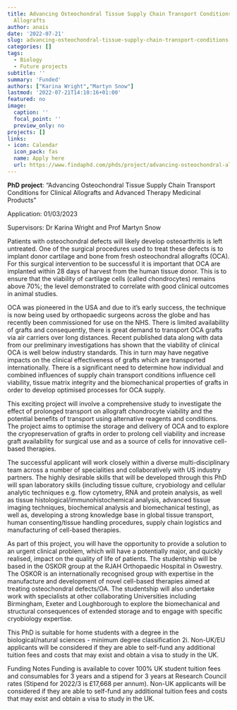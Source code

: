 ```yaml
---
title: Advancing Osteochondral Tissue Supply Chain Transport Conditions for Clinical
  Allografts
author: anais
date: '2022-07-21'
slug: advancing-osteochondral-tissue-supply-chain-transport-conditions-for-clinical-allografts
categories: []
tags:
  - Biology
  - Future projects
subtitle: ''
summary: 'Funded'
authors: ["Karina Wright","Martyn Snow"]
lastmod: '2022-07-21T14:10:16+01:00'
featured: no
image:
  caption: ''
  focal_point: ''
  preview_only: no
projects: []
links:
- icon: Calendar
  icon_pack: fas
  name: Apply here
  url: https://www.findaphd.com/phds/project/advancing-osteochondral-allografts-and-cell-therapies-using-cryobiology-biomechanical-testing-and-advanced-imaging-techniques/?p145925
---
```

**PhD project**: "Advancing Osteochondral Tissue Supply Chain Transport Conditions for Clinical Allografts and Advanced Therapy Medicinal Products"

Application: 01/03/2023

Supervisors: Dr Karina Wright and Prof Martyn Snow


Patients with osteochondral defects will likely develop osteoarthritis is left untreated. One of the surgical procedures used to treat these defects is to implant donor cartilage and bone from fresh osteochondral allografts (OCA). For this surgical intervention to be successful it is important that OCA are implanted within 28 days of harvest from the human tissue donor. This is to ensure that the viability of cartilage cells (called chondrocytes) remains above 70%; the level demonstrated to correlate with good clinical outcomes in animal studies.

OCA was pioneered in the USA and due to it’s early success, the technique is now being used by orthopaedic surgeons across the globe and has recently been commissioned for use on the NHS. There is limited availability of grafts and consequently, there is great demand to transport OCA grafts via air carriers over long distances. Recent published data along with data from our preliminary investigations has shown that the viability of clinical OCA is well below industry standards. This in turn may have negative impacts on the clinical effectiveness of grafts which are transported internationally. There is a significant need to determine how individual and combined influences of supply chain transport conditions influence cell viability, tissue matrix integrity and the biomechanical properties of grafts in order to develop optimised processes for OCA supply.

This exciting project will involve a comprehensive study to investigate the effect of prolonged transport on allograft chondrocyte viability and the potential benefits of transport using alternative reagents and conditions. The project aims to optimise the storage and delivery of OCA and to explore the cryopreservation of grafts in order to prolong cell viability and increase graft availability for surgical use and as a source of cells for innovative cell-based therapies.

The successful applicant will work closely within a diverse multi-disciplinary team across a number of specialities and collaboratively with US industry partners. The highly desirable skills that will be developed through this PhD will span laboratory skills (including tissue culture, cryobiology and cellular analytic techniques e.g. flow cytometry, RNA and protein analysis, as well as tissue histological/immunohistochemical analysis, advanced tissue imaging techniques, biochemical analysis and biomechanical testing), as well as, developing a strong knowledge base in global tissue transport, human consenting/tissue handling procedures, supply chain logistics and manufacturing of cell-based therapies.

As part of this project, you will have the opportunity to provide a solution to an urgent clinical problem, which will have a potentially major, and quickly realised, impact on the quality of life of patients. The studentship will be based in the OSKOR group at the RJAH Orthopaedic Hospital in Oswestry. The OSKOR is an internationally recognised group with expertise in the manufacture and development of novel cell-based therapies aimed at treating osteochondral defects/OA. The studentship will also undertake work with specialists at other collaborating Universities including Birmingham, Exeter and Loughborough to explore the biomechanical and structural consequences of extended storage and to engage with specific cryobiology expertise.

This PhD is suitable for home students with a degree in the biological/natural sciences - minimum degree classification 2i. Non-UK/EU applicants will be considered if they are able to self-fund any additional tuition fees and costs that may exist and obtain a visa to study in the UK.

Funding Notes
Funding is available to cover 100% UK student tuition fees and consumables for 3 years and a stipend for 3 years at Research Council rates (Stipend for 2022/3 is £17,668 per annum).
Non-UK applicants will be considered if they are able to self-fund any additional tuition fees and costs that may exist and obtain a visa to study in the UK. 
